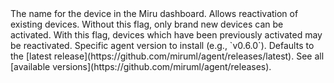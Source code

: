 <ParamField path="--device-name" type="string" default="$HOSTNAME">
The name for the device in the Miru dashboard.
</ParamField>

<ParamField path="--allow-reactivation" type="boolean" default={false}>
Allows reactivation of existing devices. Without this flag, only brand new devices can be activated. With this flag, devices which have been previously activated may be reactivated.
</ParamField>

<ParamField path="--version" type="string">
Specific agent version to install (e.g., `v0.6.0`). Defaults to the [latest release](https://github.com/miruml/agent/releases/latest). See all [available versions](https://github.com/miruml/agent/releases).
</ParamField>